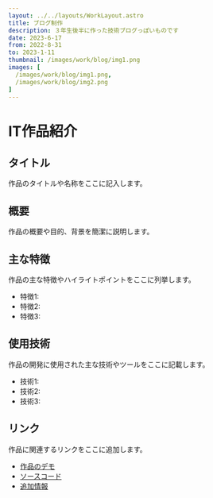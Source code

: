 ```yaml
---
layout: ../../layouts/WorkLayout.astro
title: ブログ制作
description: ３年生後半に作った技術ブログっぽいものです
date: 2023-6-17
from: 2022-8-31
to: 2023-1-11
thumbnail: /images/work/blog/img1.png
images: [
  /images/work/blog/img1.png,
  /images/work/blog/img2.png
]
---
```


# IT作品紹介

## タイトル

作品のタイトルや名称をここに記入します。

## 概要

作品の概要や目的、背景を簡潔に説明します。

## 主な特徴

作品の主な特徴やハイライトポイントをここに列挙します。

- 特徴1: 
- 特徴2: 
- 特徴3: 

## 使用技術

作品の開発に使用された主な技術やツールをここに記載します。

- 技術1:
- 技術2:
- 技術3:

## リンク

作品に関連するリンクをここに追加します。

- [作品のデモ](デモのURL)
- [ソースコード](ソースコードのURL)
- [追加情報](追加情報のURL)
